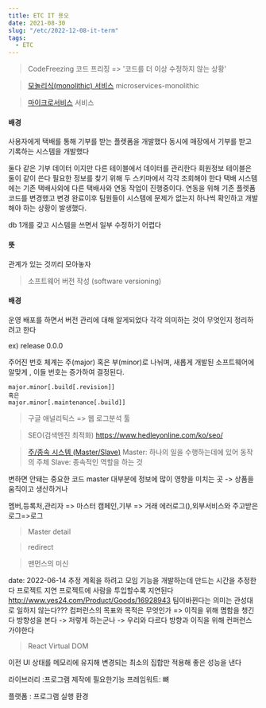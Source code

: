 ```yaml
---
title: ETC IT 용오
date: 2021-08-30
slug: "/etc/2022-12-08-it-term"
tags:
  - ETC
---
```


> CodeFreezing 코드 프리징
=> '코드를 더 이상 수정하지 않는 상황'


> [모놀리식(monolithic) 서비스](https://velog.io/@sangmin7648/Monolithic-vs-Microservice-%EC%95%84%ED%82%A4%ED%85%8D%EC%B2%98)
microservices-monolithic

> [마이크로서비스](https://www.redhat.com/ko/topics/microservices/what-are-microservices) 서비스

#### 배경
사용자에게 택배를 통해 기부를 받는 플렛폼을 개발했다
동시에 매장에서 기부를 받고 기록하는 시스템을 개발했다

둘다 같은 기부 데이터 이지만 다른 테이블에서 데이터를 관리한다
회원정보 테이블은 둘이 같이 쓴다
필요한 정보를 찾기 위해 두 스키마에서 각각 조회해야 한다
택배 시스템에는 기존 택배사외에 다른 택배사와 연동 작업이 진행중이다.
연동을 위해 기존 플렛폼코드를 변경했고
변경 완료이후 팀원들이 시스템에 문제가 없는지 하나씩 확인하고 개발해야 하는 상황이 발생했다.

db 1개를 갖고 시스템을 쓰면서 일부 수정하기 어렵다

#### 뜻
관계가 있는 것끼리 모아놓자


> 소프트웨어 버전 작성 (software versioning)

#### 배경

운영 배포를 하면서 버전 관리에 대해 알게되었다
각각 의미하는 것이 무엇인지 정리하려고 한다

ex) release 0.0.0

주어진 번호 체계는 주(major) 혹은 부(minor)로 나뉘며,
새롭게 개발된 소프트웨어에 알맞게 ,
이들 번호는 증가하여 결정된다.
```
major.minor[.build[.revision]]
혹은
major.minor[.maintenance[.build]]
```

> 구글 애널리틱스
=> 웹 로그분석 툴

> SEO(검색엔진 최적화)
https://www.hedleyonline.com/ko/seo/

> [주/종속 시스템 (Master/Slave)](http://www.ktword.co.kr/test/view/view.php?m_temp1=1024)
Master: 하나의 일을 수행하는데에 있어 동작의 주체
Slave: 종속적인 역할을 하는 것

변하면 안돼는 중요한 코드 master
대부분에 정보에 많이 영향을 미치는 곳 -> 상품을 움직이고 생산하거나

멤버,등록처,관리자 => 마스터
캠페인,기부 => 거래
에러로그(),외부서비스와 주고받은 로그=>로그

> Master detail


> redirect

> 맨먼스의 미신

date: 2022-06-14
추정
계획을 하려고 모임
기능을 개발하는데 만드는 시간을 추정한다
프로젝트 지연
프로젝트에 사람을 투입할수록 지연된다
http://www.yes24.com/Product/Goods/16928943
팀이바뀐다는 의미는 관성대로 일하지 않는다???
컴퍼런스의 목표와 목적은 무엇인가 => 이직을 위해 몀함을 챙긴다
방향성을 본다 -> 저렇게 하는군나 ->  우리와 다르다
방향과 이직을 위해 컨퍼런스 가야한다

> React Virtual DOM

이전 UI 상태를 메모리에 유지해 변경되는 최소의 집합만 적용해 좋은 성능을 낸다

라이브러리 :프로그램 제작에 필요한기능
프레임워트: 뼈

플랫폼 : 프로그램 실행 환경